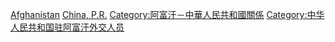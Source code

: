 [[Category:中華人民共和國駐外大使|Afghanistan]]
[[Category:駐阿富汗大使|China, P.R.]]
[[Category:阿富汗－中華人民共和國關係|Category:阿富汗－中華人民共和國關係]]
[[Category:中华人民共和国驻阿富汗外交人员|Category:中华人民共和国驻阿富汗外交人员]]